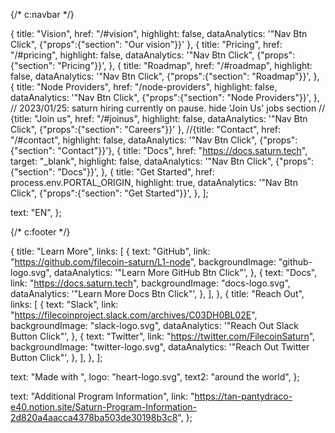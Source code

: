 {/* c:navbar */}

  {
    title: "Vision",
    href: "/#vision",
    highlight: false,
    dataAnalytics: '"Nav Btn Click", {"props":{"section": "Our vision"}}'
  },
  {
    title: "Pricing",
    href: "/#pricing",
    highlight: false,
    dataAnalytics: '"Nav Btn Click", {"props":{"section": "Pricing"}}',
  },
  {
    title: "Roadmap",
    href: "/#roadmap",
    highlight: false,
    dataAnalytics: '"Nav Btn Click", {"props":{"section": "Roadmap"}}',
  },
  {
    title: "Node Providers",
    href: "/node-providers",
    highlight: false,
    dataAnalytics: '"Nav Btn Click", {"props":{"section": "Node Providers"}}',
  },
  // 2023/01/25: saturn hiring currently on pause. hide 'Join Us' jobs section
  // {title: "Join us", href: "/#joinus", highlight: false, dataAnalytics: '"Nav Btn Click", {"props":{"section": "Careers"}}' },
  //{title: "Contact", href: "/#contact", highlight: false, dataAnalytics: '"Nav Btn Click", {"props":{"section": "Contact"}}'},
  {
    title: "Docs",
    href: "https://docs.saturn.tech",
    target: "_blank",
    highlight: false,
    dataAnalytics: '"Nav Btn Click", {"props":{"section": "Docs"}}',
  },
  {
    title: "Get Started",
    href: process.env.PORTAL_ORIGIN,
    highlight: true,
    dataAnalytics: '"Nav Btn Click", {"props":{"section": "Get Started"}}',
  },
];

  text: "EN",
};

{/* c:footer */}

  {
    title: "Learn More",
    links: [
      {
        text: "GitHub",
        link: "https://github.com/filecoin-saturn/L1-node",
        backgroundImage: "github-logo.svg",
        dataAnalytics: '"Learn More GitHub Btn Click"',
      },
      {
        text: "Docs",
        link: "https://docs.saturn.tech",
        backgroundImage: "docs-logo.svg",
        dataAnalytics: '"Learn More Docs Btn Click"',
      },
    ],
  },
  {
    title: "Reach Out",
    links: [
      {
        text: "Slack",
        link: "https://filecoinproject.slack.com/archives/C03DH0BL02E",
        backgroundImage: "slack-logo.svg",
        dataAnalytics: '"Reach Out Slack Button Click"',
      },
      {
        text: "Twitter",
        link: "https://twitter.com/FilecoinSaturn",
        backgroundImage: "twitter-logo.svg",
        dataAnalytics: '"Reach Out Twitter Button Click"',
      },
    ],
  },
];

  text: "Made with ",
  logo: "heart-logo.svg",
  text2: "around the world",
};

  text: "Additional Program Information",
  link: "https://tan-pantydraco-e40.notion.site/Saturn-Program-Information-2d820a4aacca4378ba503de30198b3c8",
};
